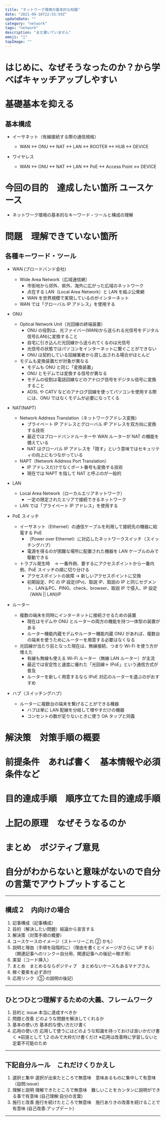 ```yaml
---
title: "ネットワーク環境の基本的な知識"
date: "2021-09-16T22:55:59Z"
updateDate: ""
category: "network"
tags: "network"
description: "まだ書いていません"
emoji: "🙂"
topImage: ""
---
```


# はじめに、なぜそうなったのか？から学べばキャッチアップしやすい

# 基礎基本を抑える

## 基本構成

- イーサネット（有線接続する際の通信規格）

  - WAN <-> ONU <-> NAT <-> LAN <-> ROOTER <-> HUB <-> DEVICE

- ワイヤレス

  - WAN <-> ONU <-> NAT <-> LAN <-> PoE <-> Access Point <-> DEVICE

# 今回の目的　達成したい箇所 ユースケース

- ネットワーク環境の基本的なキーワード・ツールと構成の理解

# 問題　理解できていない箇所

## 各種キーワード・ツール

- WAN (ブロードバンド会社)

  - Wide Area Network（広域通信網）
    - 市街地から郊外、県外、海外に広がった広域のネットワーク
    - 点在する LAN（Local Area Network）と LAN を結ぶ公衆網
    - WAN を世界規模で実現しているのがインターネット
  - WAN では「グローバル IP アドレス」を使用する

- ONU

  - Optical Network Unit（光回線の終端装置）
    - ONU の役割は、光ファイバー(WAN)から送られる光信号をデジタル信号(LAN)に変換すること
    - 自宅に引き込んだ光回線から送られてくるのは光信号
    - 光信号の状態ではパソコンをインターネットに繋ぐことができない
    - ONU は契約している回線業者から貸し出される場合がほとんど
  - モデムも変換装置だが対象が異なる
    - モデムも ONU と同じ「変換装置」
    - ONU とモデムでは変換する信号が異なる
    - モデムの役割は電話回線などのアナログ信号をデジタル信号に変換すること
    - ADSL や CATV などのアナログ回線を使ってパソコンを使用する際には、ONU ではなくモデムが必要になってくる

- NAT(NAPT)

  - Network Address Translation（ネットワークアドレス変換）
    - プライベート IP アドレスとグローバル IP アドレスを双方向に変換する技術
    - 最近ではブロードバンドルーターや WAN ルーターが NAT の機能を備えている
    - NAT はグローバル IP アドレスを「隠す」という意味ではセキュリティの向上にもつながっている
  - NAPT（Network Address Port Translation）
    - IP アドレスだけでなくポート番号も変換する技術
    - 現在では NAPT を指して NAT と呼ぶのが一般的

- LAN

  - Local Area Network（ローカルエリアネットワーク）
    - 一定の限定されたエリアで接続できるネットワーク
  - LAN では「プライベート IP アドレス」を使用する

- PoE スイッチ

  - イーサネット（Ethernet）の通信ケーブルを利用して接続先の機器に給電する PoE
    - （Power over Ethernet）に対応したネットワークスイッチ（スイッチングハブ）
    - 電源を得るのが困難な場所に配置された機器を LAN ケーブルのみで駆動できる
  - トラブル発生時　-> 一番外側、要するにアクセスポイントから一番内側、PoE スイッチの順に切り分ける
    - アクセスポイントの故障 -> 新しいアクセスポイントに交換
    - 初期設定、PC の IP 設定(IPv)、取説 IP、取説の IP と同じセグメント、LAN＆PC、PING、check、browser、取説 IP で侵入、IP 設定（WAN || LAN)IP

- ルーター

  - 複数の端末を同時にインターネットに接続させるための装置
    - 現在はモデムや ONU とルーターの両方の機能を持つ一体型の装置がある
    - ルーター機能内蔵モデムやルーター機能内蔵 ONU があれば、複数台の端末を使うためにルーターを用意する必要はなくなる
  - 光回線が当たり前となった現在は、無線接続、つまり Wi-Fi を使う方が増えた
    - 有線も無線も使える Wi-Fi ルーター（無線 LAN ルーター）が主流
    - 最近では安定性と速度に優れた「光回線＋ IPoE」という通信方式が普及
    - ルーターを新しく用意するなら IPoE 対応のルーターを選ぶのがおすすめ

- ハブ（スイッチングハブ）
  - ルーターに複数台の端末を繋げることができる機器
    - ハブは単に LAN 配線を分岐して増やすだけの機器
    - コンセントの数が足りないときに使う OA タップと同義

# 解決策　対策手順の概要

# 前提条件　あれば書く　基本情報や必須条件など

# 目的達成手順　順序立てた目的達成手順

# 上記の原理　なぜそうなるのか

# まとめ　ポジティブ意見

# 自分がわからないと意味がないので自分の言葉でアウトプットすること

---

## 構成２　内向けの場合

1. 記事構成（記事構成）
2. 目的（解決したい問題）結論から宣言する
3. 解決策（対策手順の概要）
4. ユースケースのイメージ（ストーリーこれ ② かも）
5. 説明と理由（手順を段階的に）（理由を書くとイメージがさらに UP する）（関連記事へのリンク＝自分用、関連記事への後記＝稼ぎ用）
6. 実習（コード挿入）
7. まとめ　まとめるならポジティブ　まとめないケースもあるマナブさん
8. 稼ぐ要素を必ず添付
9. 応用リンク（⑤ の説明の後記）

---

## ひとつひとつ理解するための大義、フレームワーク

1. 目的と issue 本当に達成すべきか
2. 問題と改善 どのような問題を解決してくれるか
3. 基本の使い方 基本的な使い方だけ書く
4. 応用の使い方 応用して使うにはどのような知識を持っておけば良いかだけ書く
   ※前提として 1,2 のみで大枠だけ書くだけ
   ※応用は改善時に学習しないと定着不可能のため

---

## 下記自分ルール　これだけくりかえし

1. 選択と集中 選択が出来たところで無意味　意味あるものに集中して有意味　（自問:issue）
2. 理解と説明 理解できたところで無意味　難しいことをカンタンに説明ができる事で有意味 (自己理解:自分の言葉)
3. 施行と改善 施行を続けたところで無意味　施行ありきの改善を続けることで有意味 (自己改善:アップデート)

---
